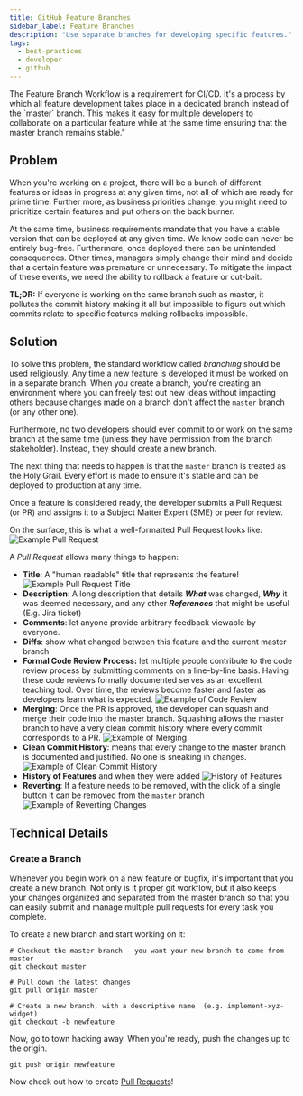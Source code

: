 ```yaml
---
title: GitHub Feature Branches
sidebar_label: Feature Branches
description: "Use separate branches for developing specific features."
tags:
  - best-practices
  - developer
  - github
---
```


<Intro>
The Feature Branch Workflow is a requirement for CI/CD. It's a process by which all feature development takes place in a dedicated branch instead of the `master` branch. This makes it easy for multiple developers to collaborate on a particular feature while at the same time ensuring that the master branch remains stable."
</Intro>

## Problem

When you're working on a project, there will be a bunch of different features or ideas in progress at any given time, not all of which are ready for prime time. Further more, as business priorities change, you might need to prioritize certain features and put others on the back burner.

At the same time, business requirements mandate that you have a stable version that can be deployed at any given time. We know code can never be entirely bug-free. Furthermore, once deployed there can be unintended consequences. Other times, managers simply change their mind and decide that a certain feature was premature or unnecessary. To mitigate the impact of these events, we need the ability to rollback a feature or cut-bait.

**TL;DR:** If everyone is working on the same branch such as master, it pollutes the commit history making it all but impossible to figure out which commits relate to specific features making rollbacks impossible.

## Solution

To solve this problem, the standard workflow called _branching_ should be used religiously. Any time a new feature is developed it must be worked on in a separate branch. When you create a branch, you're creating an environment where you can freely test out new ideas without impacting others because changes made on a branch don't affect the `master` branch (or any other one).

Furthermore, no two developers should ever commit to or work on the same branch at the same time (unless they have permission from the branch stakeholder). Instead, they should create a new branch.

The next thing that needs to happen is that the `master` branch is treated as the Holy Grail. Every effort is made to ensure it's stable and can be deployed to production at any time.

Once a feature is considered ready, the developer submits a Pull Request (or PR) and assigns it to a Subject Matter Expert (SME) or peer for review.

On the surface, this is what a well-formatted Pull Request looks like: ![Example Pull Request](/assets/e802ae2-image_3.png)


A _Pull Request_ allows many things to happen:

- **Title**: A "human readable" title that represents the feature! ![Example Pull Request Title](/assets/2d4fce9-image.png)
- **Description**: A long description that details **_What_** was changed, **_Why_** it was deemed necessary, and any other **_References_** that might be useful (E.g. Jira ticket)
- **Comments**: let anyone provide arbitrary feedback viewable by everyone.
- **Diffs**: show what changed between this feature and the current master branch
- **Formal Code Review Process:** let multiple people contribute to the code review process by submitting comments on a line-by-line basis. Having these code reviews formally documented serves as an excellent teaching tool. Over time, the reviews become faster and faster as developers learn what is expected. ![Example of Code Review](/assets/9df4fad-image_2.png)
- **Merging**: Once the PR is approved, the developer can squash and merge their code into the master branch. Squashing allows the master branch to have a very clean commit history where every commit corresponds to a PR. ![Example of Merging](/assets/2b3e7eb-image_4.png)
- **Clean Commit History**: means that every change to the master branch is documented and justified. No one is sneaking in changes. ![Example of Clean Commit History](/assets/b3dae79-image_5.png)
- **History of Features** and when they were added ![History of Features](/assets/f9a3727-image_7.png)
- **Reverting**: If a feature needs to be removed, with the click of a single button it can be removed from the `master` branch ![Example of Reverting Changes](/assets/28887e9-image_8.png)

## Technical Details

### Create a Branch

Whenever you begin work on a new feature or bugfix, it's important that you create a new branch. Not only is it proper git workflow, but it also keeps your changes organized and separated from the master branch so that you can easily submit and manage multiple pull requests for every task you complete.

To create a new branch and start working on it:

```shell
# Checkout the master branch - you want your new branch to come from master
git checkout master

# Pull down the latest changes
git pull origin master

# Create a new branch, with a descriptive name  (e.g. implement-xyz-widget)
git checkout -b newfeature
```

Now, go to town hacking away. When you're ready, push the changes up to the origin.

```shell
git push origin newfeature
```

Now check out how to create [Pull Requests](/reference/best-practices/github-pull-requests.md)!
